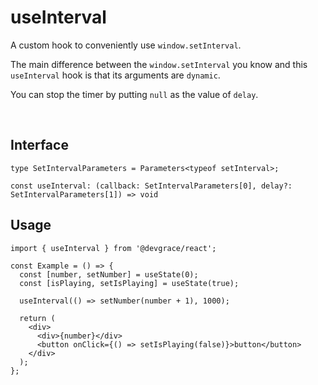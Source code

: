# useInterval

A custom hook to conveniently use `window.setInterval`.

The main difference between the `window.setInterval` you know and this `useInterval` hook is that its arguments are `dynamic`.

You can stop the timer by putting `null` as the value of `delay`.

<br />

## Interface
```tsx
type SetIntervalParameters = Parameters<typeof setInterval>;

const useInterval: (callback: SetIntervalParameters[0], delay?: SetIntervalParameters[1]) => void
```

## Usage

```tsx
import { useInterval } from '@devgrace/react';

const Example = () => {
  const [number, setNumber] = useState(0);
  const [isPlaying, setIsPlaying] = useState(true);

  useInterval(() => setNumber(number + 1), 1000);

  return (
    <div>
      <div>{number}</div>
      <button onClick={() => setIsPlaying(false)}>button</button>
    </div>
  );
};
```